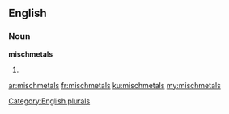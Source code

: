 ==English==

===Noun===
'''mischmetals'''

# {{plural of|[[mischmetal]]}}

[[Category:English plurals]]

[[ar:mischmetals]]
[[fr:mischmetals]]
[[ku:mischmetals]]
[[my:mischmetals]]